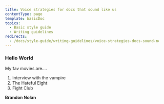 ```yaml
---
title: Voice strategies for docs that sound like us
contentType: page
template: basicDoc
topics:
  - Basic style guide
  - Writing guidelines
redirects: 
  - /docs/style-guide/writing-guidelines/voice-strategies-docs-sound-new-relic
---
```


### Hello World

My fav movies are....

1. Interview with the vampire
2. The Hateful Eight
3. Fight Club

**Brandon Nolan**
